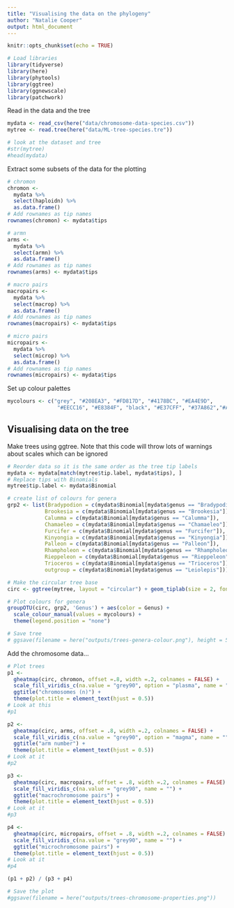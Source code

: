 ```yaml
---
title: "Visualising the data on the phylogeny"
author: "Natalie Cooper"
output: html_document
---
```


```r
knitr::opts_chunk$set(echo = TRUE)
```

```r
# Load libraries
library(tidyverse)
library(here)
library(phytools)
library(ggtree)
library(ggnewscale)
library(patchwork)
```

Read in the data and the tree
```r
mydata <- read_csv(here("data/chromosome-data-species.csv"))
mytree <- read.tree(here("data/ML-tree-species.tre"))

# look at the dataset and tree
#str(mytree)
#head(mydata)
```

Extract some subsets of the data for the plotting
```r
# chromon
chromon <-
  mydata %>%
  select(haploidn) %>%
  as.data.frame()
# Add rownames as tip names  
rownames(chromon) <- mydata$tips

# armn
arms <-
  mydata %>%
  select(armn) %>%
  as.data.frame()
# Add rownames as tip names  
rownames(arms) <- mydata$tips

# macro pairs
macropairs <-
  mydata %>%
  select(macrop) %>%
  as.data.frame()
# Add rownames as tip names  
rownames(macropairs) <- mydata$tips

# micro pairs
micropairs <-
  mydata %>%
  select(microp) %>%
  as.data.frame()
# Add rownames as tip names  
rownames(micropairs) <- mydata$tips
```

Set up colour palettes

```r
mycolours <- c("grey", "#208EA3", "#FD817D", "#4178BC", "#EA4E9D",
                "#EECC16", "#E8384F", "black", "#E37CFF", "#37A862","#A4C61A","#7A71F6")
```

## Visualising data on the tree

Make trees using ggtree. Note that this code will throw lots of warnings about scales which can be ignored
```r
# Reorder data so it is the same order as the tree tip labels
mydata <- mydata[match(mytree$tip.label, mydata$tips), ]
# Replace tips with Binomials
mytree$tip.label <- mydata$Binomial

# create list of colours for genera
grp2 <- list(Bradypodion = c(mydata$Binomial[mydata$genus == "Bradypodion"]), 
            Brookesia = c(mydata$Binomial[mydata$genus == "Brookesia"]), 
            Calumma = c(mydata$Binomial[mydata$genus == "Calumma"]), 
            Chamaeleo = c(mydata$Binomial[mydata$genus == "Chamaeleo"]), 
            Furcifer = c(mydata$Binomial[mydata$genus == "Furcifer"]), 
            Kinyongia = c(mydata$Binomial[mydata$genus == "Kinyongia"]), 
            Palleon = c(mydata$Binomial[mydata$genus == "Palleon"]), 
            Rhampholeon = c(mydata$Binomial[mydata$genus == "Rhampholeon"]),
            Rieppeleon = c(mydata$Binomial[mydata$genus == "Rieppeleon"]),
            Trioceros = c(mydata$Binomial[mydata$genus == "Trioceros"]),
            outgroup = c(mydata$Binomial[mydata$genus == "Leiolepis"])) 

# Make the circular tree base
circ <- ggtree(mytree, layout = "circular") + geom_tiplab(size = 2, fontface = 3) + xlim(0, 200)

# Plot colours for genera
groupOTU(circ, grp2, 'Genus') + aes(color = Genus) +
  scale_colour_manual(values = mycolours) +
  theme(legend.position = "none")

# Save tree
# ggsave(filename = here("outputs/trees-genera-colour.png"), height = 5)
```

Add the chromosome data...
```r
# Plot trees
p1 <- 
  gheatmap(circ, chromon, offset =.8, width =.2, colnames = FALSE) +
  scale_fill_viridis_c(na.value = "grey90", option = "plasma", name = "") +
  ggtitle("chromosomes (n)") +
  theme(plot.title = element_text(hjust = 0.5))
# Look at this
#p1

p2 <- 
  gheatmap(circ, arms, offset = .8, width =.2, colnames = FALSE) +
  scale_fill_viridis_c(na.value = "grey90", option = "magma", name = "") +
  ggtitle("arm number") +
  theme(plot.title = element_text(hjust = 0.5))
# Look at it
#p2

p3 <- 
  gheatmap(circ, macropairs, offset = .8, width =.2, colnames = FALSE) +
  scale_fill_viridis_c(na.value = "grey90", name = "") +
  ggtitle("macrochromosome pairs") +
  theme(plot.title = element_text(hjust = 0.5))
# Look at it
#p3

p4 <- 
  gheatmap(circ, micropairs, offset = .8, width =.2, colnames = FALSE) +
  scale_fill_viridis_c(na.value = "grey90", name = "") +
  ggtitle("microchromosome pairs") +
  theme(plot.title = element_text(hjust = 0.5))
# Look at it
#p4

(p1 + p2) / (p3 + p4)

# Save the plot
#ggsave(filename = here("outputs/trees-chromosome-properties.png"))

```